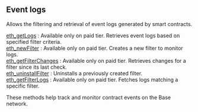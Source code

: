 
## Event logs

Allows the filtering and retrieval of event logs generated by smart contracts.

[eth_getLogs](/base-api/eventlogs/eth_getLogs) : Available only on paid tier. Retrieves event logs based on specified filter criteria. \
[eth_newFilter](/base-api/eventlogs/eth_newFilter) : Available only on paid tier. Creates a new filter to monitor logs.  \
[eth_getFilterChanges](/base-api/eventlogs/eth_getFilterChanges) : Available only on paid tier. Retrieves changes for a filter since its last check. \
[eth_uninstallFilter](/base-api/eventlogs/eth_uninstallFilter) : Uninstalls a previously created filter.  \
[eth_getFilterLogs](/base-api/eventlogs/eth_getFilterLogs) : Available only on paid tier. Fetches logs matching a specific filter.

These methods help track and monitor contract events on the Base network.

<Space h={16} />
<GetStarted />